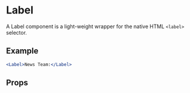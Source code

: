 
<Meta title="🛠 Utilities/UI Convenience/Label" />

# Label

A Label component is a light-weight wrapper for the native HTML `<label>` selector.

## Example

```jsx
<Label>News Team:</Label>
```

## Props

<ArgsTable of={Label} />
